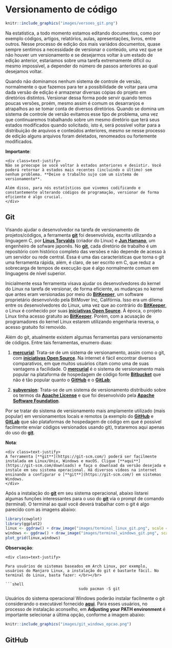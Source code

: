 # Versionamento de código

```r
knitr::include_graphics("images/versoes_git.png")
```

Na estatística, a todo momento estamos editando documentos, como por exemplo códigos, artigos, relatórios, aulas, apresentações, livros, entre outros. Nesse processo de edição dos mais variádos documentos, quase sempre sentimos a necessidade de versionar o conteúdo, uma vez que se não houver um versionamento e se desejarmos voltar à um estado de edição anterior, estariamos sobre uma tarefa extremamente difícil ou mesmo impossível, a depender do número de passos anteriores ao qual desejamos voltar.

Quando não dominamos nenhum sistema de controle de versão, normalmente o que fazemos para ter a possibilidade de voltar para uma dada versão de edição é armazenar diversas cópias do projeto em diretórios distintos. Versionar dessa forma pode servir quando temos poucas versões, proém, mesmo assim é comum os desarranjos e atrapalhos ao se tomar conta de diversos diretórios. Quando se domina um sistema de controle de versão evitamos esse tipo de problema, uma vez que continuaremos trabalhando sobre um mesmo diretório que terá seus estados modificados quando solicitado, isto é, será possível voltar para a distribuição de arquivos e conteúdos anteriores, mesmo se nesse processo de edição alguns arquivos foram deletados, renomeados ou fortemente modificados.


**Importante**:

```block2
<div class=text-justify>
Não se preocupe se você voltar à estados anteriores e desistir. Você poderá retornar à estados mais recentes (incluindo o último) sem nenhum problema. **Deixe o trabalho sujo com um sistema de versionamento**.  

Além disso, para nós estatísticos que vivemos codificando e constantemente alterando códigos de programação, versionar de forma eficiente é algo crucial.
</div>
```

## Git

Visando ajudar o desenvolvedor na tarefa de versionamento de projetos/códigos, a ferramenta [**git**](https://git-scm.com/) foi desenvolvida, escrita utilizando a linguagem C, por [**Linus Torvalds**](images/linus_torvalds.jpg) (criador do Linux) e [**Jun Hamano**](images/ju_hamano.jpeg), um engenheiro de sofware japonês. No [**git**](https://git-scm.com/), cada diretório de trabalho é um repositório com histórico completo das versões e não depende de acesso à um servidor ou rede central. Essa é uma das características que torna o git uma ferramenta rápida, além, é claro, de ser escrito em C, que reduz a sobrecarga de tempos de execução que é algo normalmente comum em linguagens de nível superior.

Inicialmente essa ferramenta visava ajudar os desenvolvedores do kernel do Linux na tarefa de versionar, de forma eficiente, as mudanças no kernel que antes eram versionadas por meio do [**BitKeeper**](http://www.bitkeeper.org/), um software proprietário desenvolvido pela  BitMover Inc, Califórnia. Isso era um dilema entre os desenvolvedores do Linux, uma vez que ao contrário do [**BitKeeper**](http://www.bitkeeper.org/), o Linux é conhecido por suas [**iniciativas Open Source**](https://opensource.org/). À época, o projeto Linux tinha acesso gratuito ao [**BitKeeper**](http://www.bitkeeper.org/). Porém, com a acusação de programadores do kernel Linux estarem utilizando engenharia reversa, o acesso gratuito foi removido. 


Além do git, atualmente existem algumas ferramentas para versionamento de códigos. Entre tais ferramentas, enumero duas:

1. [**mercurial**](https://www.mercurial-scm.org): Trata-se de um sistema de versionamento, assim como o git, com [**iniciativas Open Source**](https://opensource.org/). Na internet é fácil encontrar diversos comparativos, em que muitos usuários citam como uma de suas vantagens a facilidade. O [**mercurial**](https://www.mercurial-scm.org) é o sistema de versionamento mais popular na plataforma de hospedagem de código fonte [**Bitbucket**](https://bitbucket.org/product/) que não é tão popular quanto o [**GitHub**](https://github.com/) e o [**GitLab**](https://about.gitlab.com/); 
  
2. [**subversion**](http://subversion.apache.org/): Trata-se de um sistema de versionamento distribuido sobre os termos da [**Apache License**](https://pt.wikipedia.org/wiki/Licen%C3%A7a_Apache) e que foi desenvolvido pela [**Apache Software Foundation**](https://pt.wikipedia.org/wiki/Apache_Software_Foundation).


Por se tratar do sistema de versionamento mais amplamente utilizado (mais popular) em versionamentos locais e remotos (a exemplo do [**GitHub**](https://github.com/) e [**GitLab**](https://about.gitlab.com/) que são plataformas de hospedagem de código em que é possível facilmente enviar códigos versionados usando git), trataremos aqui apenas do uso do [**git**](https://git-scm.com/).

**Nota**:

```block2
<div class=text-justify>
A ferramenta [**git**](https://git-scm.com/) poderá ser facilmente instalada em Linux/Unix, Windows e macOS. Clique [**aqui**](https://git-scm.com/downloads) e faça o download da versão desejada e instale em seu sistema operacional. Há diversos vídeos na internet ensinando a configurar o [**git**](https://git-scm.com/) em sistemas Windows. 
</div>
```

Após a instalação do [**git**](https://git-scm.com/) em seu sistema operacional, abaixo listarei algumas funções interessantes para o uso do [**git**](https://git-scm.com/) via o prompt de comando (terminal). O terminal ao qual você deverá trabalhar com o git é algo parecido com as imagens abaixo:

```r
library(cowplot)
library(ggplot2)
linux <- ggdraw() + draw_image("images/terminal_linux_git.png", scale = 0.9) + draw_label("No Linux", colour = rgb(1,1,1))
windows <- ggdraw() + draw_image("images/terminal_windows_git.png", scale = 0.85) + draw_label("No Windows", colour = rgb(1,1,1))
plot_grid(linux,windows)
```

**Observação**:

```block2
<div class=text-justify>
  
Para usuários de sistemas baseados em Arch Linux, por exemplo, usuários do Manjaro Linux, a instalação do git é bastante fácil. No terminal do Linux, basta fazer: </br></br>
  
```shell
                                sudo pacman -S git 
```
  
Usuários do sistema operacional Windows poderão instalar facilmente o git considerando o executável fornecido [**aqui**](https://gitforwindows.org/index.html). Para esses usuários, no processo de instalação aconselho, em **Adjusting your PATH environment** é importante selecionar a última opção, conforme a imagem abaixo: 

```r
knitr::include_graphics("images/git_windows_opcao.png")
```
</div>


## GitHub


